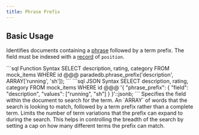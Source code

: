 ```yaml
---
title: Phrase Prefix
---
```


## Basic Usage

Identifies documents containing a [phrase](/documentation/concepts/phrase) followed by a term prefix. The field must be indexed with a
[record](/documentation/indexing/record) of `position`.

<CodeGroup>
```sql Function Syntax
SELECT description, rating, category
FROM mock_items
WHERE id @@@ paradedb.phrase_prefix('description', ARRAY['running', 'sh']);
```
```sql JSON Syntax
SELECT description, rating, category
FROM mock_items
WHERE id @@@
'{
    "phrase_prefix": {
        "field": "description",
        "values": ["running", "sh"]
    }
}'::jsonb;
```
</CodeGroup>

<ParamField body="field" required>
  Specifies the field within the document to search for the term.
</ParamField>
<ParamField body="phrases" required>
  An `ARRAY` of words that the search is looking to match, followed by a term
  prefix rather than a complete term.
</ParamField>
<ParamField body="max_expansion">
  Limits the number of term variations that the prefix can expand to during the
  search. This helps in controlling the breadth of the search by setting a cap
  on how many different terms the prefix can match.
</ParamField>
